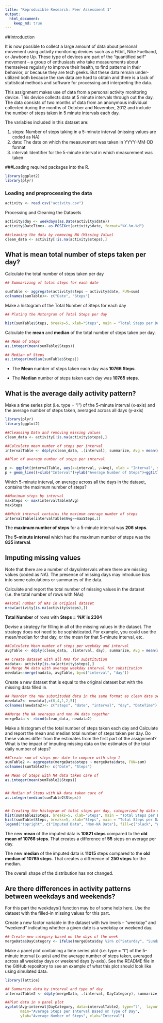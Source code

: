 ---
title: "Reproducible Research: Peer Assessment 1"
output: 
  html_document:
    keep_md: true
---
##Introduction

It is now possible to collect a large amount of data about personal movement using activity monitoring devices such as a Fitbit, Nike Fuelband, or Jawbone Up. These type of devices are part of the “quantified self” movement – a group of enthusiasts who take measurements about themselves regularly to improve their health, to find patterns in their behavior, or because they are tech geeks. But these data remain under-utilized both because the raw data are hard to obtain and there is a lack of statistical methods and software for processing and interpreting the data.

This assignment makes use of data from a personal activity monitoring device. This device collects data at 5 minute intervals through out the day. The data consists of two months of data from an anonymous individual collected during the months of October and November, 2012 and include the number of steps taken in 5 minute intervals each day.

The variables included in this dataset are:

1. steps: Number of steps taking in a 5-minute interval (missing values are coded as NA)
2. date: The date on which the measurement was taken in YYYY-MM-DD format
3. interval: Identifier for the 5-minute interval in which measurement was taken


###Loading required packages into the R.
``` {r}
library(ggplot2)
library(plyr)
```


### Loading and preprocessing the data
```{r}
activity <- read.csv("activity.csv")
```
Processing and Cleaning the Datasets

```{r}
activity$day <- weekdays(as.Date(activity$date))
activity$DateTime<- as.POSIXct(activity$date, format="%Y-%m-%d")

##cleaning the data by removing NA (Missing Value)
clean_data <- activity[!is.na(activity$steps),]

```
## What is mean total number of steps taken per day?

Calculate the total number of steps taken per day
```{r}

## Summarizing of total steps for each date

sumTable <- aggregate(activity$steps ~ activity$date, FUN=sum)
colnames(sumTable)<- c("Date", "Steps")

```

Make a histogram of the Total Number of Steps for each day

```{r}
## Ploting the Hstorgram of Total Steps per day

hist(sumTable$Steps, breaks=5, xlab="Steps", main = "Total Steps per Day")

```



Calculate the **mean** and **median** of the total number of steps taken per day.

```{r}
## Mean of Steps
as.integer(mean(sumTable$Steps))

## Median of Steps
as.integer(median(sumTable$Steps))

```

* The **Mean** number of steps taken each day was **10766 Steps**.

* The **Median** number of steps taken each day was **10765 steps**.



## What is the average daily activity pattern?
Make a time series plot (i.e. type = "l") of the 5-minute interval (x-axis) and the average number of steps taken, averaged across all days (y-axis)

```{r}
library(plyr)
library(ggplot2)

##Cleansing Data and removing missing values
clean_data <- activity[!is.na(activity$steps),]

##Calculate mean number of steps per interval
intervalTable <- ddply(clean_data, .(interval), summarize, Avg = mean(steps))

##Plot of average number of steps per interval

p <- ggplot(intervalTable, aes(x=interval, y=Avg), xlab = "Interval", ylab="Average Number of Steps")
p + geom_line()+xlab("Interval")+ylab("Average Number of Steps")+ggtitle("Average Number of Steps per Interval")

```


Which 5-minute interval, on average across all the days in the dataset, contains the maximum number of steps?

```{r}
##Maximum steps by interval
maxSteps <- max(intervalTable$Avg)
maxSteps

##Which interval contains the maximum average number of steps
intervalTable[intervalTable$Avg==maxSteps,1]
```

The **maximum number of steps** for a 5-minute interval was **206 steps**.

The **5-minute interval** which had the maximum number of steps was the **835 interval**.


## Imputing missing values
Note that there are a number of days/intervals where there are missing values (coded as NA). The presence of missing days may introduce bias into some calculations or summaries of the data.

Calculate and report the total number of missing values in the dataset (i.e. the total number of rows with NAs)
``` {r}
##Total number of NAs in original dataset
nrow(activity[is.na(activity$steps),])
```
**Total Number** of rows with **Steps = ‘NA’ is 2304**

Devise a strategy for filling in all of the missing values in the dataset. The strategy does not need to be sophisticated. For example, you could use the mean/median for that day, or the mean for that 5-minute interval, etc.

```{r}
##Calculate Mean number of steps per weekday and interval
avgTable <- ddply(clean_data, .(interval, day), summarize, Avg = mean(steps))

## Create dataset with all NAs for substitution
nadata<- activity[is.na(activity$steps),]
## Merge NA data with average weekday interval for substitution
newdata<-merge(nadata, avgTable, by=c("interval", "day"))
```

Create a new dataset that is equal to the original dataset but with the missing data filled in.

```{r}
## Reorder the new substituded data in the same format as clean data set
newdata2<- newdata[,c(6,4,1,2,5)]
colnames(newdata2)<- c("steps", "date", "interval", "day", "DateTime")

##Merge the NA averages and non NA data together
mergeData <- rbind(clean_data, newdata2)
```
Make a histogram of the total number of steps taken each day and Calculate and report the mean and median total number of steps taken per day. Do these values differ from the estimates from the first part of the assignment? What is the impact of imputing missing data on the estimates of the total daily number of steps?

```{r}
##Create sum of steps per date to compare with step 1
sumTable2 <- aggregate(mergeData$steps ~ mergeData$date, FUN=sum)
colnames(sumTable2)<- c("Date", "Steps")

## Mean of Steps with NA data taken care of
as.integer(mean(sumTable2$Steps))


## Median of Steps with NA data taken care of
as.integer(median(sumTable2$Steps))


## Creating the histogram of total steps per day, categorized by data set to show impact
hist(sumTable2$Steps, breaks=5, xlab="Steps", main = "Total Steps per Day with NAs Fixed", col="Black")
hist(sumTable$Steps, breaks=5, xlab="Steps", main = "Total Steps per Day with NAs Fixed", col="Grey", add=T)
legend("topright", c("Imputed Data", "Non-NA Data"), fill=c("black", "grey") )
```
The new **mean** of the imputed data is **10821 steps** compared to the **old mean of 10766 steps**. That creates a difference of **55** steps on average per day.

The new **median** of the imputed data is **11015** steps compared to the **old median of 10765 steps**. That creates a difference of **250 steps** for the median.

The overall shape of the distribution has not changed.


## Are there differences in activity patterns between weekdays and weekends?
For this part the weekdays() function may be of some help here. Use the dataset with the filled-in missing values for this part.

Create a new factor variable in the dataset with two levels – “weekday” and “weekend” indicating whether a given date is a weekday or weekend day.

```{r}
## Create new category based on the days of the week
mergeData$DayCategory <- ifelse(mergeData$day %in% c("Saturday", "Sunday"), "Weekend", "Weekday")
```

Make a panel plot containing a time series plot (i.e. type = "l") of the 5-minute interval (x-axis) and the average number of steps taken, averaged across all weekday days or weekend days (y-axis). See the README file in the GitHub repository to see an example of what this plot should look like using simulated data.

```{r}
library(lattice) 

## Summarize data by interval and type of day
intervalTable2 <- ddply(mergeData, .(interval, DayCategory), summarize, Avg = mean(steps))

##Plot data in a panel plot
xyplot(Avg~interval|DayCategory, data=intervalTable2, type="l",  layout = c(1,2),
       main="Average Steps per Interval Based on Type of Day", 
       ylab="Average Number of Steps", xlab="Interval")
```
